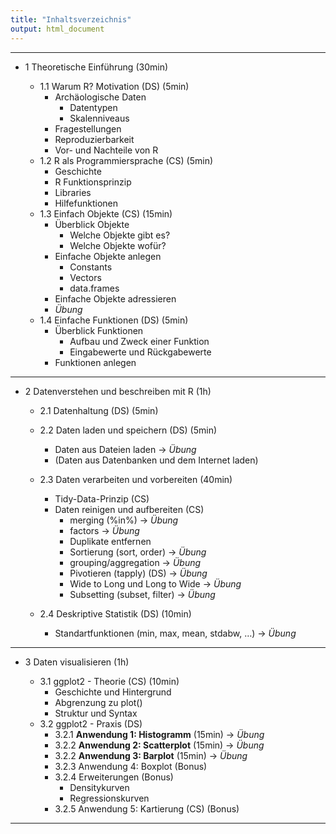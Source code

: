 ```yaml
---
title: "Inhaltsverzeichnis"
output: html_document
---
```


***

- 1 Theoretische Einführung (30min)

    - 1.1 Warum R? Motivation (DS) (5min)
        - Archäologische Daten
          - Datentypen
          - Skalenniveaus
        - Fragestellungen
        - Reproduzierbarkeit
        - Vor- und Nachteile von R

    - 1.2 R als Programmiersprache (CS) (5min)
        - Geschichte
        - R Funktionsprinzip
        - Libraries
        - Hilfefunktionen

    - 1.3 Einfach Objekte (CS) (15min)
        - Überblick Objekte
            - Welche Objekte gibt es?
            - Welche Objekte wofür?
        - Einfache Objekte anlegen
            - Constants
            - Vectors
            - data.frames
        - Einfache Objekte adressieren
        - *Übung*
    
    - 1.4 Einfache Funktionen (DS) (5min)
        - Überblick Funktionen
            - Aufbau und Zweck einer Funktion
            - Eingabewerte und Rückgabewerte
        - Funktionen anlegen

***

- 2 Datenverstehen und beschreiben mit R (1h)

    - 2.1 Datenhaltung (DS) (5min)

    - 2.2 Daten laden und speichern (DS) (5min)
        - Daten aus Dateien laden -> *Übung*
        - (Daten aus Datenbanken und dem Internet laden)

    - 2.3 Daten verarbeiten und vorbereiten (40min)
        - Tidy-Data-Prinzip (CS) 
        - Daten reinigen und aufbereiten (CS) 
            - merging (%in%) -> *Übung*
            - factors -> *Übung*
            - Duplikate entfernen 
            - Sortierung (sort, order) -> *Übung*
            - grouping/aggregation -> *Übung*
            - Pivotieren (tapply) (DS) -> *Übung*
            - Wide to Long und Long to Wide -> *Übung*
            - Subsetting (subset, filter) -> *Übung*

    - 2.4 Deskriptive Statistik (DS) (10min)
      - Standartfunktionen (min, max, mean, stdabw, ...) -> *Übung*

***

- 3 Daten visualisieren (1h)

    - 3.1 ggplot2 - Theorie (CS) (10min)
        - Geschichte und Hintergrund
        - Abgrenzung zu plot()
        - Struktur und Syntax
    
    - 3.2 ggplot2 - Praxis (DS)
        - 3.2.1 **Anwendung 1: Histogramm** (15min) -> *Übung*
        - 3.2.2 **Anwendung 2: Scatterplot** (15min) -> *Übung*
        - 3.2.2 **Anwendung 3: Barplot** (15min) -> *Übung*
        - 3.2.3 Anwendung 4: Boxplot (Bonus)
        - 3.2.4 Erweiterungen (Bonus)
          - Densitykurven
          - Regressionskurven
        - 3.2.5 Anwendung 5: Kartierung (CS) (Bonus)

***
